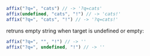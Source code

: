 ```ts
affix("?q=", "cats") // -> '?q=cats'
affix(undefined, "cats", "!") // -> 'cats!'
affix("?q=", "cats", "!") // -> '?q=cats!'
```

retruns empty string when target is undefined or empty:

```ts
affix("?q=", "", "!") // -> ''
affix("?q=", undefined, "!") // -> ''
```
